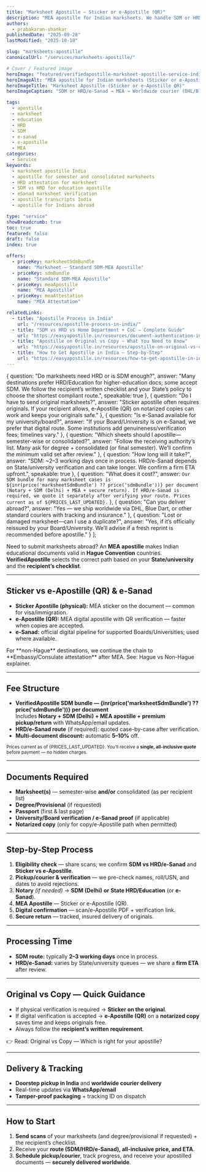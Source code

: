 ```yaml
---
title: "Marksheet Apostille — Sticker or e-Apostille (QR)"
description: "MEA apostille for Indian marksheets. We handle SDM or HRD/e-Sanad based on your university/state and the recipient’s checklist. Clear fees, required docs, 2–3 day SDM timelines, and worldwide delivery."
authors:
  - prabakaran-shankar
publishedDate: "2025-09-28"
lastModified: "2025-10-18"

slug: "marksheets-apostille"
canonicalUrl: "/services/marksheets-apostille/"

# Cover / Featured image
heroImage: "featured/verifiedapostille-marksheet-apostille-service-india.png"
heroImageAlt: "MEA apostille for Indian marksheets (Sticker or e-Apostille QR)"
heroImageTitle: "Marksheet Apostille (Sticker or e-Apostille QR)"
heroImageCaption: "SDM or HRD/e-Sanad → MEA → Worldwide courier (DHL/Blue Dart)"

tags:
  - apostille
  - marksheet
  - education
  - HRD
  - SDM
  - e-sanad
  - e-apostille
  - MEA
categories:
  - Service
keywords:
  - marksheet apostille India
  - apostille for semester and consolidated marksheets
  - HRD attestation for marksheet
  - SDM vs HRD for education apostille
  - eSanad marksheet verification
  - apostille transcripts India
  - apostille for Indians abroad

type: "service"
showBreadcrumb: true
toc: true
featured: false
draft: false
index: true

offers:
  - priceKey: marksheetSdmBundle
    name: "Marksheet — Standard SDM-MEA Apostille"
  - priceKey: sdmBundle
    name: "Standard SDM-MEA Apostille"
  - priceKey: meaApostille
    name: "MEA Apostille"
  - priceKey: meaAttestation
    name: "MEA Attestation"

relatedLinks:
  - title: "Apostille Process in India"
    url: "/resources/apostille-process-in-india/"
  - title: "SDM vs HRD vs Home Department + CoC — Complete Guide"
    url: "https://easyapostille.in/resources/document-authentication-india-coc-hrd-vs-sdm-home-state-attestation/"
  - title: "Apostille on Original vs Copy — What You Need to Know"
    url: "https://easyapostille.in/resources/apostille-on-original-vs-copy-certificate-india/"
  - title: "How to Get Apostille in India — Step-by-Step"
    url: "https://easyapostille.in/resources/how-to-get-apostille-in-india-step-by-step/"
---
```



  {
    question: "Do marksheets need HRD or is SDM enough?",
    answer: "Many destinations prefer HRD/Education for higher-education docs; some accept SDM. We follow the recipient’s written checklist and your State’s policy to choose the shortest compliant route.",
    speakable: true
  },
  {
    question: "Do I have to send original marksheets?",
    answer: "Sticker apostille often requires originals. If your recipient allows, e-Apostille (QR) on notarized copies can work and keeps your originals safe."
  },
  {
    question: "Is e-Sanad available for my university/board?",
    answer: "If your Board/University is on e-Sanad, we prefer that digital route. Some institutions add genuineness/verification fees; timelines vary."
  },
  {
    question: "Which sheets should I apostille—semester-wise or consolidated?",
    answer: "Follow the receiving authority’s list. Many ask for degree + consolidated (or final semester). We’ll confirm the minimum valid set after review."
  },
  {
    question: "How long will it take?",
    answer: "SDM: ~2–3 working days once in process. HRD/e-Sanad depends on State/university verification and can take longer. We confirm a firm ETA upfront.",
    speakable: true
  },
  {
    question: "What does it cost?",
    answer: `Our SDM bundle for many marksheet cases is ${inr(price('marksheetSdmBundle') ?? price('sdmBundle'))} per document (Notary + SDM (Delhi) + MEA + secure return). If HRD/e-Sanad is required, we quote it separately after verifying your route. Prices current as of ${PRICES_LAST_UPDATED}.`
  },
  {
    question: "Can you deliver abroad?",
    answer: "Yes — we ship worldwide via DHL, Blue Dart, or other standard couriers with tracking and insurance."
  },
  {
    question: "Lost or damaged marksheet—can I use a duplicate?",
    answer: "Yes, if it’s officially reissued by your Board/University. We’ll advise if a fresh reprint is recommended before apostille."
  }
];

Need to submit marksheets abroad? An **MEA apostille** makes Indian educational documents valid in **Hague Convention** countries.  
**VerifiedApostille** selects the correct path based on your **State/university** and the **recipient’s checklist**.

---

## Sticker vs e-Apostille (QR) & e-Sanad

- **Sticker Apostille (physical):** MEA sticker on the document — common for visa/immigration.  
- **e-Apostille (QR):** MEA digital apostille with QR verification — faster when copies are accepted.  
- **e-Sanad:** official digital pipeline for supported Boards/Universities; used where available.

<CalloutBox type="info">
  For **non-Hague** destinations, we continue the chain to **Embassy/Consulate attestation** after MEA.  
  See: <Anchor href="https://easyapostille.in/resources/hague-vs-non-hague-apostille-or-embassy-attestation/">Hague vs Non-Hague explainer</Anchor>.
</CalloutBox>

---

## Fee Structure

- **VerifiedApostille SDM bundle — {inr(price('marksheetSdmBundle') ?? price('sdmBundle'))} per document**  
  Includes **Notary + SDM (Delhi) + MEA apostille + premium pickup/return** with WhatsApp/email updates.  
- **HRD/e-Sanad route** (if required): quoted case-by-case after verification.  
- **Multi-document discount:** automatic **5–10%** off.

<small>Prices current as of {PRICES_LAST_UPDATED}. You’ll receive a **single, all-inclusive quote** before payment — no hidden charges.</small>

---

## Documents Required

- **Marksheet(s)** — semester-wise **and/or** consolidated (as per recipient list)  
- **Degree/Provisional** (if requested)  
- **Passport** (first & last page)  
- **University/Board verification / e-Sanad proof** (if applicable)  
- **Notarized copy** (only for copy/e-Apostille path when permitted)

---

## Step-by-Step Process

1. **Eligibility check** — share scans; we confirm **SDM vs HRD/e-Sanad** and **Sticker vs e-Apostille**.  
2. **Pickup/courier & verification** — we pre-check names, roll/USN, and dates to avoid rejections.  
3. **Notary** *(if needed)* → **SDM (Delhi)** **or** **State HRD/Education** (or **e-Sanad**).  
4. **MEA Apostille** — Sticker or e-Apostille (QR).  
5. **Digital confirmation** — scan/e-Apostille PDF + verification link.  
6. **Secure return** — tracked, insured delivery of originals.

---

## Processing Time

- **SDM route:** typically **2–3 working days** once in process.  
- **HRD/e-Sanad:** varies by State/university queues — we share a **firm ETA** after review.

---

## Original vs Copy — Quick Guidance

- If physical verification is required → **Sticker on the original**.  
- If digital verification is accepted → **e-Apostille (QR)** on a **notarized copy** saves time and keeps originals free.  
- Always follow the **recipient’s written requirement**.

👉 Read: <Anchor href="https://easyapostille.in/resources/apostille-on-original-vs-copy-certificate-india/">Original vs Copy — Which is right for your apostille?</Anchor>

---

## Delivery & Tracking

- **Doorstep pickup in India** and **worldwide courier delivery**  
- Real-time updates via **WhatsApp/email**  
- **Tamper-proof packaging** + tracking ID on dispatch

---

## How to Start

1. **Send scans** of your marksheets (and degree/provisional if requested) + the recipient’s checklist.  
2. Receive your **route (SDM/HRD/e-Sanad), all-inclusive price, and ETA**.  
3. **Schedule pickup/courier**, track progress, and receive your apostilled documents — **securely delivered worldwide**.

<FaqList
  items={faqItems}
  id="faq"
  class="post-faq my-05 p-05"
  heading="Frequently Asked Questions"
  headingTag="h2"
  openAll={false}
  addSchema={true}
  addSpeakableSchema={true}
  htmlAnswers={false}
/>
